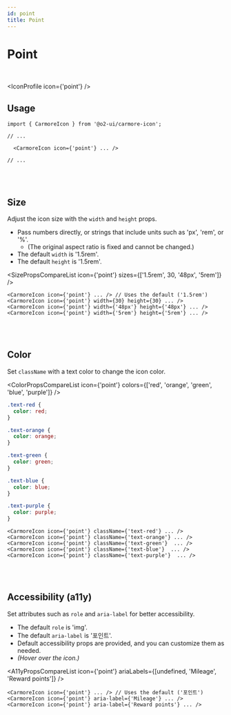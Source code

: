 ```yaml
---
id: point
title: Point
---
```




# Point

<br />

<IconProfile icon={'point'} />

## Usage

```tsx
import { CarmoreIcon } from '@o2-ui/carmore-icon';

// ...

  <CarmoreIcon icon={'point'} ... />

// ...
```

<br />
<br />

## Size

Adjust the icon size with the `width` and `height` props.

- Pass numbers directly, or strings that include units such as 'px', 'rem', or '%'.
  - (The original aspect ratio is fixed and cannot be changed.)
- The default `width` is '1.5rem'.
- The default `height` is '1.5rem'.

<SizePropsCompareList icon={'point'} sizes={['1.5rem', 30, '48px', '5rem']} />

```tsx
<CarmoreIcon icon={'point'} ... /> // Uses the default ('1.5rem')
<CarmoreIcon icon={'point'} width={30} height={30} ... />
<CarmoreIcon icon={'point'} width={'48px'} height={'48px'} ... />
<CarmoreIcon icon={'point'} width={'5rem'} height={'5rem'} ... />
```

<br />
<br />

## Color

Set `className` with a text color to change the icon color.

<ColorPropsCompareList icon={'point'} colors={['red', 'orange', 'green', 'blue', 'purple']} />

```css
.text-red {
  color: red;
}

.text-orange {
  color: orange;
}

.text-green {
  color: green;
}

.text-blue {
  color: blue;
}

.text-purple {
  color: purple;
}
```

```tsx
<CarmoreIcon icon={'point'} className={'text-red'} ... />
<CarmoreIcon icon={'point'} className={'text-orange'} ... />
<CarmoreIcon icon={'point'} className={'text-green'}  ... />
<CarmoreIcon icon={'point'} className={'text-blue'}  ... />
<CarmoreIcon icon={'point'} className={'text-purple'}  ... />
```

<br />
<br />

## Accessibility (a11y)

Set attributes such as `role` and `aria-label` for better accessibility.

- The default `role` is 'img'.
- The default `aria-label` is '포인트'.
- Default accessibility props are provided, and you can customize them as needed.
- _(Hover over the icon.)_

<A11yPropsCompareList icon={'point'} ariaLabels={[undefined, 'Mileage', 'Reward points']} />

```tsx
<CarmoreIcon icon={'point'} ... /> // Uses the default ('포인트')
<CarmoreIcon icon={'point'} aria-label={'Mileage'} ... />
<CarmoreIcon icon={'point'} aria-label={'Reward points'} ... />
```
